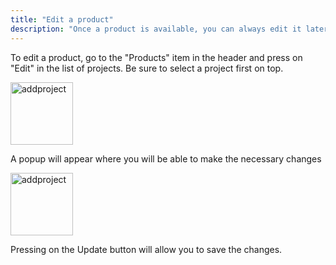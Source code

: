 ```yaml
---
title: "Edit a product"
description: "Once a product is available, you can always edit it later."
---
```


To edit a product, go to the "Products" item in the header and press on "Edit" in the list of projects. Be sure to select a project first on top.

<img
  src="/images/product3.png"
  alt="addproject"
  height="100"
  className="rounded-lg"
/>

A popup will appear where you will be able to make the necessary changes

<img
  src="/images/product8.png"
  alt="addproject"
  height="100"
  className="rounded-lg"
/>

Pressing on the Update button will allow you to save the changes.
